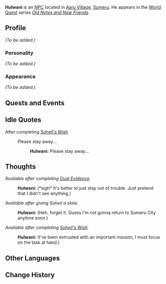 {{Meta
<!-- Remove this template after adding the missing info -->
|missing_NPC_profile  = yes
}}
{{Character Infobox
|type             = Quest NPC
|image            = NPC Hulwani.png
|realname         = <!-- Optional, if different from in-game name -->
|deceased         = <!-- Past (for deceased prior to events of the game) or free response -->
|region           = Sumeru
|location         = <!-- Where the character appears, if different from Region -->
|affiliation      = Corps of Thirty
|title            = 

|ancestry         = <!-- Clan/family -->
|father           = 
|mother           = 
|spouse           = 
|sibling          = 
|child            = 
|relative         = 

|voiceEN          = 
|voiceCN          = 
|voiceJP          = 
|dialoguereward   = 
}}
'''Hulwani''' is an [[NPC]] located in [[Aaru Village]], [[Sumeru]]. He appears in the [[World Quest]] series ''[[Old Notes and New Friends]]''.
<!--
==Location==
{{subst:#tag:gallery|
NPC Location {{subst:PAGENAME}}.png{{subst:!}}{{subst:PAGENAME}}'s location
NPC Location {{subst:PAGENAME}} Context.png{{subst:!}}Additional context
|captionalign=center
}}
-->
==Profile==
<!--Detailed story/lore information goes here.-->
''(To be added.)''

===Personality===
''(To be added.)''

===Appearance===
<!--Keep appearance section short and concise. Limit to 2 paragraphs with 3-4 sentences each.-->
''(To be added.)''

==Quests and Events==
{{Quests and Events}}

==Idle Quotes==
;After completing [[Soheil's Wish]]
{{Dialogue start}}
: {{DIcon|Idle}} Please stay away...
:: {{A|VO Hulwani 01.ogg}} '''Hulwani:''' Please stay away...
{{Dialogue end}}

==Thoughts==
{{All Schemes to Know Explanation|name=Hulwani}}

''Available after completing [[Dual Evidence]].''
:'''Hulwani:''' (*sigh* It's better to just stay out of trouble. Just pretend that I didn't see anything.)

''Available after giving Soheil a slate.''
:'''Hulwani:''' (Heh, forget it. Guess I'm not gonna return to Sumeru City anytime soon.)

''Available after completing [[Soheil's Wish]].''
:{{A|VO Hulwani All Schemes to Know 01.ogg}} '''Hulwani:''' (I've been entrusted with an important mission, I must focus on the task at hand.)
<!--
==Dialogue==
{{Dialogue start}}
:'''{{subst:PAGENAME}}:'''
:{{DIcon}}
{{Dialogue end}}
<!--
==Event Dialogue==
===Event Name===
{{Dialogue start}}
:'''{{subst:PAGENAME}}:'''
{{Dialogue end}}

==Trivia==
* 
-->
==Other Languages==
{{Other Languages
|default_hidden = 1
|en      = Hulwani
|zhs     = 哈尔瓦尼
|zhs_rm  = Hā'ěrwǎní
|zht     = 哈爾瓦尼
|zht_rm  = Hā'ěrwǎní
|ja      = ハルワニ
|ja_rm   = Haruwani
|ko      = 훌와니
|ko_rm   = Hulwani
|es      = Hulwani
|fr      = Hulwani
|ru      = Хульвани
|th      = Hulwani
|vi      = Hulwani
|de      = Hulwani
|id      = Hulwani
|pt      = Hulwani
|tr      = Hulwani
|it      = Hulwani
}}

==Change History==
{{Change History|3.1}}
<!--
==References==
{{Reflist}}
-->
